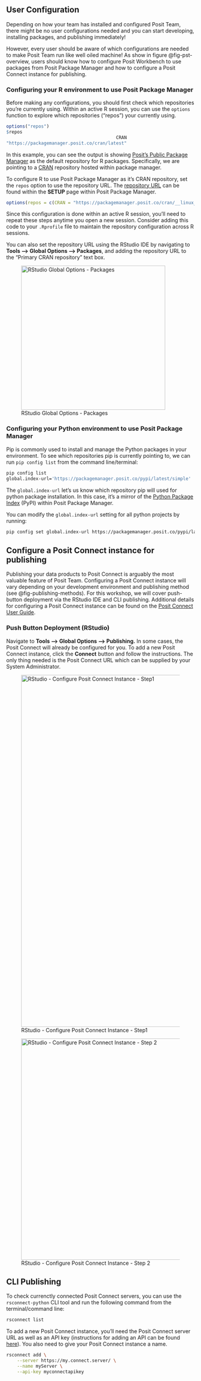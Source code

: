 ## User Configuration

Depending on how your team has installed and configured Posit Team, there might be no user configurations needed and you can start developing, installing packages, and publishing immediately!

However, every user should be aware of which configurations are needed to make Posit Team run like well oiled machine! As show in figure @fig-pst-overview, users should know how to configure Posit Workbench to use packages from Posit Package Manager and how to configure a Posit Connect instance for publishing.

### Configuring your R environment to use Posit Package Manager

Before making any configurations, you should first check which repositories you're currently using. Within an active R session, you can use the `options` function to explore which repositories ("repos") your currently using.

``` r
options("repos")
$repos
                                         CRAN 
"https://packagemanager.posit.co/cran/latest"
```

In this example, you can see the output is showing [Posit's Public Package Manager](https://packagemanager.posit.co/client/#/) as the default repository for R packages. Specifically, we are pointing to a [CRAN](https://cran.r-project.org/) repository hosted within package manager.

To configure R to use Posit Package Manager as it's CRAN repository, set the `repos` option to use the repository URL. The [repository URL](https://docs.posit.co/rspm/user/get-repo-url/) can be found within the **SETUP** page within Posit Package Manager.

``` r
options(repos = c(CRAN = "https://packagemanager.posit.co/cran/__linux__/centos7/latest"))
```

Since this configuration is done within an active R session, you'll need to repeat these steps anytime you open a new session. Consider adding this code to your `.Rprofile` file to maintain the repository configuration across R sessions.

You can also set the repository URL using the RStudio IDE by navigating to **Tools –\> Global Options –\> Packages**, and adding the repository URL to the "Primary CRAN repository" text box.

![RStudio Global Options - Packages](images/packages-setting.png){#fig-globaloptions-packages fig-align="center" width="385"}

### Configuring your Python environment to use Posit Package Manager

Pip is commonly used to install and manage the Python packages in your environment. To see which repositories pip is currently pointing to, we can run `pip config list` from the command line/terminal:

``` bash
pip config list
global.index-url='https://packagemanager.posit.co/pypi/latest/simple'
```

The `global.index-url` let's us know which repository pip will used for python package installation. In this case, it's a mirror of the [Python Package Index](https://pypi.org/) (PyPI) within Posit Package Manager.

You can modify the `global.index-url` setting for all python projects by running:

``` bash
pip config set global.index-url https://packagemanager.posit.co/pypi/latest/simple
```

## Configure a Posit Connect instance for publishing

Publishing your data products to Posit Connect is arguably the most valuable feature of Posit Team. Configuring a Posit Connect instance will vary depending on your development environment and publishing method (see @fig-publishing-methods). For this workshop, we will cover push-button deployment via the RStudio IDE and CLI publishing. Additional details for configuring a Posit Connect instance can be found on the [Posit Connect User Guide](https://docs.posit.co/connect/user/publishing-rstudio/).

### Push Button Deployment (RStudio)

Navigate to **Tools –\> Global Options –\> Publishing.** In some cases, the Posit Connect will already be configured for you. To add a new Posit Connect instance, click the **Connect** button and follow the instructions. The only thing needed is the Posit Connect URL which can be supplied by your System Administrator.

![RStudio - Configure Posit Connect Instance - Step1](images/rstudio-connect1.png){#fig-rstudio-connect1 fig-align="center" width="940"}

![RStudio - Configure Posit Connect Instance - Step 2](images/rstudio-connect2.png){#fig-rstudio-connect2 fig-align="center" width="591"}

## CLI Publishing

To check currenctly connected Posit Connect servers, you can use the `rsconnect-python` CLI tool and run the following command from the terminal/command line:

``` bash
rsconnect list 
```

To add a new Posit Connect instance, you'll need the Posit Connect server URL as well as an API key (instructions for adding an API can be found [here](https://docs.posit.co/connect/user/api-keys/)). You also need to give your Posit Connect instance a name.

``` bash
rsconnect add \
    --server https://my.connect.server/ \
    --name myServer \
    --api-key myconnectapikey
```
